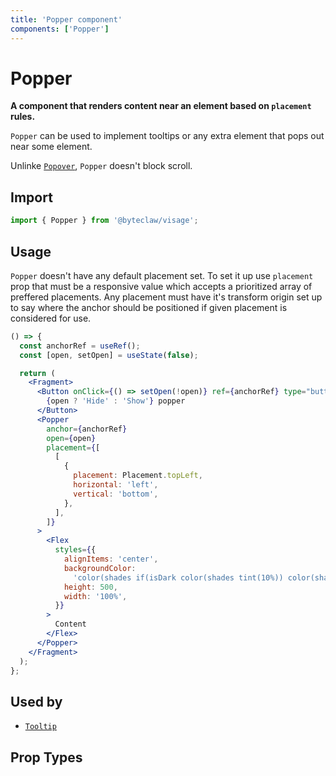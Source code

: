 ```yaml
---
title: 'Popper component'
components: ['Popper']
---
```


# Popper

**A component that renders content near an element based on `placement` rules.**

`Popper` can be used to implement tooltips or any extra element that pops out near some element.

Unlinke [`Popover`](/components/overlays/popover), `Popper` doesn&apos;t block scroll.

## Import

```js transpile=false
import { Popper } from '@byteclaw/visage';
```

## Usage

`Popper` doesn&apos;t have any default placement set. To set it up use `placement` prop that must be a responsive value which accepts a prioritized array of preffered placements. Any placement must have it&apos;s transform origin set up to say where the anchor should be positioned if given placement is considered for use.

```jsx live=true
() => {
  const anchorRef = useRef();
  const [open, setOpen] = useState(false);

  return (
    <Fragment>
      <Button onClick={() => setOpen(!open)} ref={anchorRef} type="button">
        {open ? 'Hide' : 'Show'} popper
      </Button>
      <Popper
        anchor={anchorRef}
        open={open}
        placement={[
          [
            {
              placement: Placement.topLeft,
              horizontal: 'left',
              vertical: 'bottom',
            },
          ],
        ]}
      >
        <Flex
          styles={{
            alignItems: 'center',
            backgroundColor:
              'color(shades if(isDark color(shades tint(10%)) color(shades shade(10%))))',
            height: 500,
            width: '100%',
          }}
        >
          Content
        </Flex>
      </Popper>
    </Fragment>
  );
};
```

## Used by

- [`Tooltip`](/components/feedback/tooltip)

## Prop Types

<PropTypes component="Popper" />
